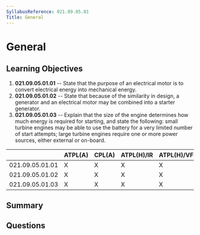 ```yaml
---
SyllabusReference: 021.09.05.01
Title: General
---
```


# General

## Learning Objectives

1. **021.09.05.01.01** -- State that the purpose of an electrical motor is to
   convert electrical energy into mechanical energy.
2. **021.09.05.01.02** -- State that because of the similarity in design, a
   generator and an electrical motor may be combined into a starter generator.
3. **021.09.05.01.03** -- Explain that the size of the engine determines how much
   energy is required for starting, and state the following: small turbine
   engines may be able to use the battery for a very limited number of start
   attempts; large turbine engines require one or more power sources, either
   external or on-board.

|                 | ATPL(A) | CPL(A) | ATPL(H)/IR | ATPL(H)/VFR | CPL(H) | IR  | CBIR(A) |
| --------------- | ------- | ------ | ---------- | ----------- | ------ | --- | ------- |
| 021.09.05.01.01 | X       | X      | X          | X           | X      |     |         |
| 021.09.05.01.02 | X       | X      | X          | X           | X      |     |         |
| 021.09.05.01.03 | X       | X      | X          | X           | X      |     |         |

## Summary

## Questions
